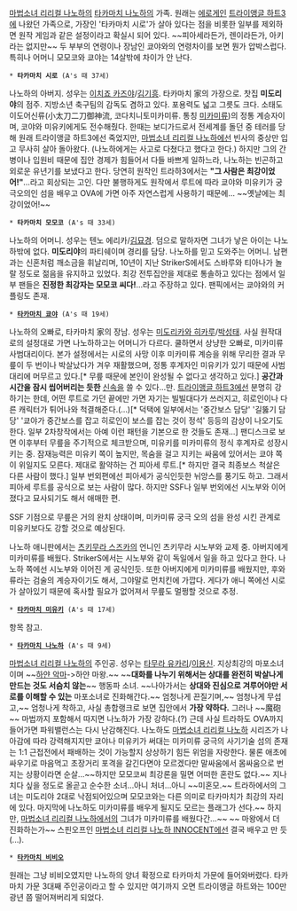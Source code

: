 [[마법소녀 리리컬 나노하]]의 [[타카마치 나노하]]의 가족. 원래는 [[에로게]]인 [[트라이앵글 하트3]]에 나왔던 가족으로, 가장인 '타카마치 시로'가 살아 있다는 점을 비롯한 일부를 제외하면 원작 게임과 같은 설정이라고 확실시 되어 있다. ~~피아세라든가, 렌이라든가, 아키라는 없지만~~ 두 부부의 연령이나 장남인 쿄야와의 연령차이를 보면 뭔가 압박스럽다. 특히나 어머니 모모코와 쿄야는 14살밖에 차이가 안 난다.


 * '''타카마치 시로''' (A's 때 37세)
나노하의 아버지. 성우는 [[이치죠 카즈야]]/[[김기흥]]. 타카마치 家의 가장으로. 찻집 '''미도리야'''의 점주. 지방소년 축구팀의 감독도 겸하고 있다. 포용력도 넓고 그릇도 크다. 소태도이도어신류(小太刀二刀御神流, 코다치니토미카미류. 통칭 [[미카미류]])의 정통 계승자이며, 코야와 미유키에게도 전수해줬다. 한때는 보디가드로서 전세계를 돌던 중 테러를 당해 원래 트라이앵글 하트3에선 죽었지만, [[마법소녀 리리컬 나노하]]에선 빈사의 중상만 입고 무사히 살아 돌아왔다. (나노하에게는 사고로 다쳤다고 했다고 한다.) 하지만 그의 간병이나 입원비 때문에 집안 경제가 힘들어서 다들 바쁘게 일하느라, 나노하는 빈곤하고 외로운 유년기를 보냈다고 한다. 당연히 원작인 트라하3에서는 '''"그 사람은 최강이었어!"'''…라고 회상되는 고인. 다만 불행하게도 원작에서 루트에 따라 쿄야와 미유키가 궁극오의인 섬을 배우고 OVA에 가면 아주 자연스럽게 사용하기 때문에… ~~옛날에는 최강이었어!~~


 * '''타카마치 모모코''' (A's 때 33세)
나노하의 어머니. 성우는 텐노 에리카/[[김묘경]]. 덤으로 말하자면 그녀가 낳은 아이는 나노하밖에 없다. '''미도리야'''의 파티쉐이며 경리를 담당. 나노하를 믿고 도와주는 어머니. 남편과는 신혼처럼 깨소금을 휘날리며, 10년이 지난 StrikerS에서도 스바루와 티아나가 놀랄 정도로 젊음을 유지하고 있었다. 최강 전투집안을 제대로 통솔하고 있다는 점에서 일부 팬들은 '''진정한 최강자는 모모코 씨다!'''…라고 주장하고 있다. 팬픽에서는 쿄야와의 커플링도 존재.


 * '''[[타카마치 쿄야]]''' (A's 때 19세)
나노하의 오빠로, 타카마치 家의 장남. 성우는 [[미도리카와 히카루]]/[[박성태]]. 사실 원작대로의 설정대로 가면 나노하하고는 어머니가 다르다. 쿨하면서 상냥한 오빠로, 미카미류 사범대리이다. 본가 설정에서는 시로의 사망 이후 미카미류 계승을 위해 무리한 결과 무릎이 두 번이나 박살났다가 겨우 재활했으며, 정통 후계자인 미유키가 있기 때문에 사범 대리에 머무르고 있다.[* 무릎 때문에 본인이 완성될 수 없다고 생각하고 있다.] '''공간과 시간을 잠시 씹어버리는 듯한''' [[신속]]을 쓸 수 있다...만. [[트라이앵글 하트3]]에선 분명히 강하기는 한데, 어떤 루트로 가던 끝에만 가면 자기는 빌빌대다가 쓰러지고, 히로인이나 다른 캐릭터가 튀어나와 척결해준다.(…)[* 덕택에 일부에서는 '중간보스 담당' '길뚫기 담당' '쿄야가 중간보스를 잡고 히로인이 보스를 잡는 것이 정석' 등등의 감상이 나오기도 한다. 일부 2차창작에서는 아예 이런 패턴을 기본으로 한 것들도 존재...] 팬디스크로 보면 이후부터 무릎을 주기적으로 체크받으며, 미유키를 미카미류의 정식 후계자로 성장시키는 중. 잠재능력은 미유키 쪽이 높지만, 목숨을 걸고 지키는 싸움에 있어서는 쿄야 쪽이 위일지도 모른다. 제대로 활약하는 건 피아세 루트.[* 하지만 결국 최종보스 척살은 다른 사람이 했다.] 일부 번외편에선 피아세가 공식인듯한 뉘앙스를 풍기도 하고. 그래서 피아세 루트를 공식으로 보는 사람이 많다.  하지만 SSF나 일부 번외에선 시노부와 이어졌다고 묘사되기도 해서 애매한 편.

SSF 기점으로 무릎은 거의 완치 상태이며, 미카미류 궁극 오의 섬을 완성 시킨 관계로 미유키보다도 강할 것으로 예상된다.

나노하 애니판에서는 [[츠키무라 스즈카]]의 언니인 츠키무라 시노부와 교제 중. 아버지에게 미카미류를 배웠다. StrikerS에서는 시노부와 같이 독일에서 일을 하고 있다고 한다. 나노하 쪽에선 시노부와 이어진 게 공식인듯. 또한 아버지에게 미카미류를 배웠지만, 후와류라는 검술의 계승자이기도 해서, 그야말로 먼치킨에 가깝다. 게다가 애니 쪽에선 시로가 살아있기 때문에 혹사할 필요가 없어져서 무릎도 멀쩡할 것으로 추정.


 * '''[[타카마치 미유키]]''' (A's 때 17세)
항목 참고.

 * '''[[타카마치 나노하]]''' (A's 때 9세)
[[마법소녀 리리컬 나노하]]의 주인공. 성우는 [[타무라 유카리]]/[[이용신]]. 지상최강의 마포소녀이며 ~~[[하얀 악마]]->하얀 마왕.~~ ~~'''대화를 나누기 위해서는 상대를 완전히 박살나게 만드는 것도 서슴치 않는'''~~ 행동파 소녀. ~~나아가서는 '''상대와 진심으로 겨루어야만 서로를 이해할 수 있는''' 마포소녀로 진화해간다.~~ 엄청나게 끈질기며,~~ 엄청나게 무섭고,~~ 엄청나게 착하고, 사실 총합랭크로 보면 집안에서 '''가장 약하다.''' 그러나 ~~魔砲~~ 마법까지 포함해서 따지면 나노하가 가장 강하다.(?) 근데 사실 트라하도 OVA까지 들어가면 파워밸런스는 다시 난감해진다. 나노하도 [[마법소녀 리리컬 나노하]] 시리즈가 나아감에 따라 강력해지지만 쿄야나 미유키가 써대는 미카미류 궁극의 사기기술 섬의 존재는 1:1 근접전에서 패배하는 것이 가능할지 상상하기 힘든 위엄을 자랑한다. 물론 애초에 싸우기로 마음먹고 초장거리 포격을 갈긴다면야 모르겠다만 말싸움에서 몸싸움으로 번지는 상황이라면 순살…~~하지만 모모코씨 최강론을 밀면 어떠한 혼란도 없다.~~ 지나치다 싶을 정도로 올곧고 순수한 소녀…아니 처녀…아니 ~~미혼모.~~ 트라하에서의 그녀는 미도리야 2대로 낙점되어있으며 모모코와는 다른 의미로 타카마치가 최강의 자리에 있다. 마지막에 나노하도 미카미류를 배우게 될지도 모르는 플래그가 선다.~~ 하지만, [[마법소녀 리리컬 나노하]]에서의 그녀가 미카미류를 배웠다간…~~ ~~ 마왕에서 더 진화하는가~~ 스핀오프인 [[마법소녀 리리컬 나노하 INNOCENT]]에선 결국 배우고 만 듯 (...).


 * '''[[타카마치 비비오]]'''

원래는 그냥 비비오였지만 나노하의 양녀 확정으로 타카마치 가문에 들어와버렸다. 타카마치 가문 3대째 주인공이라고 할 수 있지만 여기까지 오면 트라이앵글 하트와는 100만 광년 쯤 떨어져버리게 되었다.

